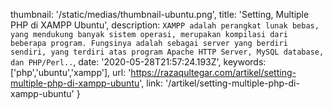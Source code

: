   thumbnail: '/static/medias/thumbnail-ubuntu.png',
  title: 'Setting, Multiple PHP di XAMPP Ubuntu',
  description: `XAMPP adalah perangkat lunak bebas, yang mendukung banyak sistem operasi, merupakan kompilasi dari beberapa program. Fungsinya adalah sebagai server yang berdiri sendiri, yang terdiri atas program Apache HTTP Server, MySQL database, dan PHP/Perl..`,
  date: '2020-05-28T21:57:24.193Z',
  keywords: ['php','ubuntu','xampp'],
  url: 'https://razaqultegar.com/artikel/setting-multiple-php-di-xampp-ubuntu',
  link: '/artikel/setting-multiple-php-di-xampp-ubuntu'
}
